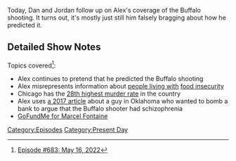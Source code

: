 {{Episode
    | title           = May 16, 2022
    | caption         = [https://knowledgefight.libsyn.com/683-may-16-2022 Listen to this episode on Libsyn]
    | episodeNumber   = 683
    | length          = 01:06:05
    | airDate         = May 20, 2022
    | coverageDate    = May 16, 2022
    | previousEpisode = [[682: May 15, 2022]]
    | nextEpisode     = [[684: May 20, 2022]]
}}

{{Stub}}

Today, Dan and Jordan follow up on Alex's coverage of the Buffalo shooting.  It turns out, it's mostly just still him falsely bragging about how he predicted it.

==Detailed Show Notes==

Topics covered<ref>[https://knowledgefight.com/research/2022/5/19/episode-683-may-16-2022 Episode #683: May 16, 2022]</ref>:

*Alex continues to pretend that he predicted the Buffalo shooting
*Alex misrepresents information about [https://www.actionagainsthunger.org/world-hunger-facts-statistics people living with] [https://www.aljazeera.com/news/2021/11/8/un-warns-of-sharp-rise-in-number-of-people-facing-famine food insecurity]
*Chicago has the [https://www.cbsnews.com/pictures/murder-map-deadliest-u-s-cities/62/ 28th highest murder rate] in the country
*Alex uses [https://www.cbsnews.com/news/family-fbi-knew-oklahoma-bomb-plot-suspect-is-schizophrenic/ a 2017 article] about a guy in Oklahoma who wanted to bomb a bank to argue that the Buffalo shooter had schizophrenia
*[https://www.gofundme.com/f/well-never-forget-you-funeral-service-marcel GoFundMe for Marcel Fontaine]

[[Category:Episodes]]
[[Category:Present Day]]